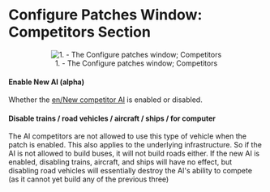 =Configure Patches Window: Competitors Section=

<center>[[File:en/Patches-competitors.png|center|frame|1. - The Configure patches window; Competitors]]</center>

====Enable New AI (alpha)====
Whether the [[en/New competitor AI]] is enabled or disabled.

====Disable trains / road vehicles / aircraft / ships / for computer====

The AI competitors are not allowed to use this type of vehicle when the patch is enabled. This also applies to the underlying infrastructure. So if the AI is not allowed to build buses, it will not build roads either. If the new AI is enabled, disabling trains, aircraft, and ships will have no effect, but disabling road vehicles will essentially destroy the AI's ability to compete (as it cannot yet build any of the previous three)